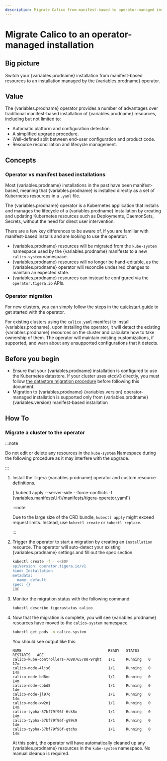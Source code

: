 ```yaml
---
description: Migrate Calico from manifest-based to operator-managed installation
---
```



# Migrate Calico to an operator-managed installation

## Big picture

Switch your {variables.prodname} installation from manifest-based resources to an installation managed by the {variables.prodname} operator.

## Value

The {variables.prodname} operator provides a number of advantages over traditional manifest-based installation of {variables.prodname} resources, including but not limited to:

- Automatic platform and configuration detection.
- A simplified upgrade procedure.
- Well-defined split between end-user configuration and product code.
- Resource reconciliation and lifecycle management.

## Concepts

### Operator vs manifest based installations

Most {variables.prodname} installations in the past have been manifest-based, meaning that {variables.prodname} is installed directly as a set of Kubernetes resources in a `.yaml` file.

The {variables.prodname} operator is a Kubernetes application that installs and manages the lifecycle of a {variables.prodname} installation by creating and updating Kubernetes resources
such as Deployments, DaemonSets, Secrets, without the need for direct user intervention.

There are a few key differences to be aware of, if you are familiar with manifest-based installs and are looking to use the operator:

- {variables.prodname} resources will be migrated from the `kube-system` namespace used by the {variables.prodname} manifests to a new `calico-system` namespace.
- {variables.prodname} resources will no longer be hand-editable, as the {variables.prodname} operator will reconcile undesired changes to maintain an expected state.
- {variables.prodname} resources can instead be configured via the `operator.tigera.io` APIs.

### Operator migration

For new clusters, you can simply follow the steps in the [quickstart guide](../getting-started/kubernetes/quickstart.mdx) to get started with the operator.

For existing clusters using the `calico.yaml` manifest to install {variables.prodname}, upon installing the operator, it will detect the existing {variables.prodname} resources on the cluster
and calculate how to take ownership of them. The operator will maintain existing customizations, if supported, and warn about any unsupported configurations that it detects.

## Before you begin

- Ensure that your {variables.prodname} installation is configured to use the Kubernetes datastore. If your cluster uses etcdv3 directly, you must follow [the datastore migration procedure](datastore-migration.mdx) before following this document.
- Migration to {variables.prodname} {variables.version} operator-managed installation is supported only from {variables.prodname} {variables.version} manifest-based installation

## How To

### Migrate a cluster to the operator

:::note

Do not edit or delete any resources in the `kube-system` Namespace during the following procedure as it may interfere with the upgrade.

:::

1. Install the Tigera {variables.prodname} operator and custom resource definitions.

   <CodeBlock language='bash'>
   {`kubectl apply --server-side --force-conflicts -f {variables.manifestsUrl}/manifests/tigera-operator.yaml`}
   </CodeBlock>

   :::note

   Due to the large size of the CRD bundle, `kubectl apply` might exceed request limits. Instead, use `kubectl create` or `kubectl replace`.

   :::

1. Trigger the operator to start a migration by creating an `Installation` resource. The operator will auto-detect your existing {variables.prodname} settings and fill out the spec section.

   ```bash
   kubectl create -f - <<EOF
   apiVersion: operator.tigera.io/v1
   kind: Installation
   metadata:
     name: default
   spec: {}
   EOF
   ```

1. Monitor the migration status with the following command:

   ```bash
   kubectl describe tigerastatus calico
   ```

1. Now that the migration is complete, you will see {variables.prodname} resources have moved to the `calico-system` namespace.

   ```bash
   kubectl get pods -n calico-system
   ```

   You should see output like this:

   ```
   NAME                                       READY   STATUS    RESTARTS   AGE
   calico-kube-controllers-7688765788-9rqht   1/1     Running   0          17m
   calico-node-4ljs6                          1/1     Running   0          14m
   calico-node-bd8mc                          1/1     Running   0          14m
   calico-node-cpbd8                          1/1     Running   0          14m
   calico-node-jl97q                          1/1     Running   0          14m
   calico-node-xw2nj                          1/1     Running   0          14m
   calico-typha-57bf79f96f-6sk8x              1/1     Running   0          14m
   calico-typha-57bf79f96f-g99s9              1/1     Running   0          14m
   calico-typha-57bf79f96f-qtchs              1/1     Running   0          14m
   ```

   At this point, the operator will have automatically cleaned up any {variables.prodname} resources in the `kube-system` namespace. No manual cleanup is required.
